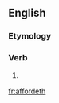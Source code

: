 ==English==

===Etymology===
{{suffix|afford|eth}}

===Verb===
{{en-verb form}}

# {{en-archaic third-person singular of|afford}}

[[fr:affordeth]]